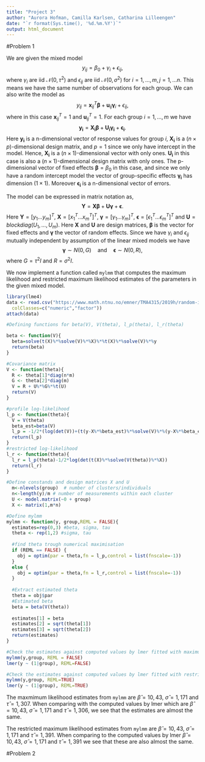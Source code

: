 ```yaml
---
title: "Project 3"
author: "Aurora Hofman, Camilla Karlsen, Catharina Lilleengen"
date: "`r format(Sys.time(), '%d.%m.%Y')`"
output: html_document
---
```


#Problem 1 

We are given the mixed model 
$$
  y_{ij} = \beta_0 + \gamma_i + \epsilon_{ij}, 
$$
where $\gamma_i$ are iid $\mathcal{N}(0,\tau^2)$ and $\epsilon_{ij}$ are  iid $\mathcal{N}(0,\sigma^2)$ for $i = 1,\ldots,m,  j = 1,\ldots n$. This means we have the same number of observations for each group. We can also write the model as
$$
   y_{ij} = \boldsymbol{x}_{ij}^T\boldsymbol{\beta} + \boldsymbol{u}_{ij}\boldsymbol{\gamma}_i + \epsilon_{ij},  
$$
where in this case $\boldsymbol{x}_{ij}^T = 1$ and $\boldsymbol{u}_{ij}^T = 1$. For each group $i = 1,\ldots,m$ we have
$$
  \boldsymbol{y_i} = \boldsymbol{X_i}\boldsymbol{\beta} + \boldsymbol{U_i}\boldsymbol{\gamma_i} + \boldsymbol{\epsilon_i}.  
$$
Here $\boldsymbol{y_i}$ is a n-dimensional vector of response values for group $i$, $\boldsymbol{X_i}$ is a $(n\times p)$-dimensional design matrix, and $p=1$ since we only have intercept in the model. Hence, $\boldsymbol{X_i}$ is a $(n\times 1)$-dimensional vector with only ones. $\boldsymbol{U_i}$ in this case is also a $(n\times 1)$-dimensional design matrix with only ones. The p-dimensional vector of fixed effects $\boldsymbol{\beta} = \beta_0$ in this case, and since we only have a random intercept model the vector of group-specific effects $\boldsymbol{\gamma_i}$ has dimension $(1\times 1)$. Moreover $\boldsymbol{\epsilon_i}$ is a n-dimensional vector of errors. 
   
The model can be expressed in matrix notation as,
$$
  \boldsymbol{Y} = \boldsymbol{X}\boldsymbol{\beta} + \boldsymbol{U}\boldsymbol{\gamma} + \boldsymbol{\epsilon}.
$$
Here $\boldsymbol{Y} = [y_1 \ldots y_m]^T$, $\boldsymbol{X} = [x_1^T \ldots  x_m^T]^T$, $\boldsymbol{\gamma} = [\gamma_1 \ldots \gamma_m]^T$, $\boldsymbol{\epsilon}= [\epsilon_1^T \ldots \epsilon_m^T]^T$ and $\boldsymbol{U} = blockdiag(U_1, \ldots , U_m)$.
Here $\boldsymbol{X}$ and $\boldsymbol{U}$ are design matrices, $\boldsymbol{\beta}$ is the vector for fixed effects and $\boldsymbol{\gamma}$ the vector of random effects. Since we have $\gamma_i$ and $\epsilon_{ij}$ mutually independent by assumption of the linear mixed models we have 
$$
  \boldsymbol{\gamma} \sim N(0,G) \quad \textrm{and} \quad \boldsymbol{\epsilon} \sim N(0,R),  
$$
where $G = \tau^2I$ and $R = \sigma^2I$. 
   
We now implement a function called $\texttt{mylmm}$ that computes the maximum likelihood and restricted maximum likelihood estimates of the parameters in the given mixed model. 
   
```r
library(lme4)
data <- read.csv("https://www.math.ntnu.no/emner/TMA4315/2019h/random-intercept.csv",
  colClasses=c("numeric","factor"))
attach(data)


```

```r

#Defining functions for beta(V), V(theta), l_p(theta), l_r(theta)

beta <- function(V){
  beta=solve(t(X)%*%solve(V)%*%X)%*%t(X)%*%solve(V)%*%y
  return(beta)
}

#Covariance matrix
V <- function(theta){
  R <- theta[1]*diag(n*m)
  G <- theta[2]*diag(m)
  V = R + U%*%G%*%t(U)
  return(V)
}

#profile log-likelihood
l_p <- function(theta){
  V = V(theta)
  beta_est=beta(V)
  l_p = -1/2*(log(det(V))+(t(y-X%*%beta_est)%*%solve(V)%*%(y-X%*%beta_est)))
  return(l_p)
}
#restricted log-likelihood
l_r <- function(theta){
  l_r = l_p(theta)-1/2*log(det(t(X)%*%solve(V(theta))%*%X))
  return(l_r)
}
```

```r

#Define constands and design matrices X and U
  m<-nlevels(group)  # number of clusters/individuals
  n<-length(y)/m # number of measurements within each cluster
  U <- model.matrix(~0 + group)
  X <- matrix(1,m*n)

#Define mylmm
mylmm <- function(y, group,REML = FALSE){ 
  estimates=rep(0,3) #beta, sigma, tau
  theta <- rep(1,2) #sigma, tau
  
  #find theta trough numerical maximisation
  if (REML == FALSE) {
    obj = optim(par = theta,fn = l_p,control = list(fnscale=-1))
  }
  else {
    obj = optim(par = theta,fn = l_r,control = list(fnscale=-1))
  }
  
  #Extract estimated theta
  theta = obj$par
  #Estimated beta 
  beta = beta(V(theta))
  
  estimates[1] = beta
  estimates[2] = sqrt(theta[1])
  estimates[3] = sqrt(theta[2])
  return(estimates)
}

#Check the estimates against computed values by lmer fitted with maximum likelihood 
mylmm(y,group, REML = FALSE)
lmer(y ~ (1|group), REML=FALSE) 

#Check the estimates against computed values by lmer fitted with restricted maximum likelihood
mylmm(y,group, REML=TRUE)
lmer(y ~ (1|group), REML=TRUE)

```
The maxmimum likelihood estimates from $\texttt{mylmm}$ are $\hat\beta=10,43$, $\hat\sigma=1,171$ and $\hat\tau=1,307$. When comparing with the computed values by lmer which are $\hat\beta=10,43$, $\hat\sigma=1,171$ and $\hat\tau=1,306$, we see that the estimates are almost the same. 
   
The restricted maximum likelihood estimates from $\texttt{mylmm}$ are $\hat\beta=10,43$, $\hat\sigma=1,171$ and $\hat\tau=1,391$. When comparing to the computed values by lmer $\hat\beta=10,43$, $\hat\sigma=1,171$ and $\hat\tau=1,391$ we see that these are also almost the same. 

#Problem 2